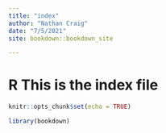 ```yaml
---
title: "index"
author: "Nathan Craig"
date: "7/5/2021"
site: bookdown::bookdown_site

---
```

# R This is the index file

```r
knitr::opts_chunk$set(echo = TRUE)
```

```r
library(bookdown)
```




